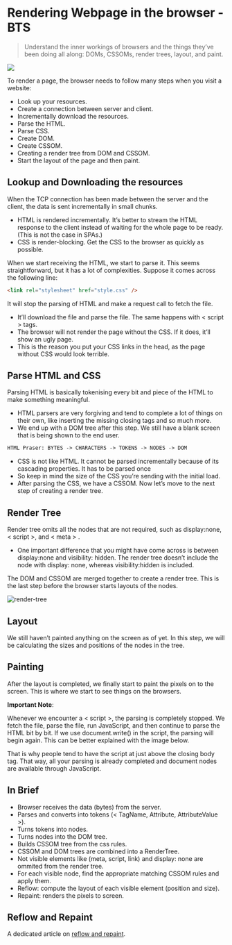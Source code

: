 # Rendering Webpage in the browser - BTS

> Understand the inner workings of browsers and the things they’ve been doing all along: DOMs, CSSOMs, render trees, layout, and paint.

![](/dom-rendering.png)

To render a page, the browser needs to follow many steps when you visit a website:

-   Look up your resources.
-   Create a connection between server and client.
-   Incrementally download the resources.
-   Parse the HTML.
-   Parse CSS.
-   Create DOM.
-   Create CSSOM.
-   Creating a render tree from DOM and CSSOM.
-   Start the layout of the page and then paint.

## Lookup and Downloading the resources

When the TCP connection has been made between the server and the client, the data is sent incrementally in small chunks.

-   HTML is rendered incrementally. It’s better to stream the HTML response to the client instead of waiting for the whole page to be ready. (This is not the case in SPAs.)
-   CSS is render-blocking. Get the CSS to the browser as quickly as possible.

When we start receiving the HTML, we start to parse it. This seems straightforward, but it has a lot of complexities. Suppose it comes across the following line:

```html
<link rel="stylesheet" href="style.css" />
```

It will stop the parsing of HTML and make a request call to fetch the file.

-   It’ll download the file and parse the file. The same happens with < script > tags.
-   The browser will not render the page without the CSS. If it does, it’ll show an ugly page.
-   This is the reason you put your CSS links in the head, as the page without CSS would look terrible.

## Parse HTML and CSS

Parsing HTML is basically tokenising every bit and piece of the HTML to make something meaningful.

-   HTML parsers are very forgiving and tend to complete a lot of things on their own, like inserting the missing closing tags and so much more.
-   We end up with a DOM tree after this step. We still have a blank screen that is being shown to the end user.

```html
HTML Praser: BYTES -> CHARACTERS -> TOKENS -> NODES -> DOM
```

-   CSS is not like HTML. It cannot be parsed incrementally because of its cascading properties. It has to be parsed once
-   So keep in mind the size of the CSS you’re sending with the initial load.
-   After parsing the CSS, we have a CSSOM. Now let’s move to the next step of creating a render tree.

## Render Tree

Render tree omits all the nodes that are not required, such as display:none, < script >, and < meta > .

-   One important difference that you might have come across is between display:none and visibility: hidden. The render tree doesn’t include the node with display: none, whereas visibility:hidden is included.

The DOM and CSSOM are merged together to create a render tree. This is the last step before the browser starts layouts of the nodes.

![render-tree](/render-tree.png)

## Layout

We still haven’t painted anything on the screen as of yet. In this step, we will be calculating the sizes and positions of the nodes in the tree.

## Painting

After the layout is completed, we finally start to paint the pixels on to the screen. This is where we start to see things on the browsers.

**Important Note**:

Whenever we encounter a < script >, the parsing is completely stopped. We fetch the file, parse the file, run JavaScript, and then continue to parse the HTML bit by bit. If we use document.write() in the script, the parsing will begin again. This can be better explained with the image below.

That is why people tend to have the script at just above the closing body tag. That way, all your parsing is already completed and document nodes are available through JavaScript.

## In Brief

-   Browser receives the data (bytes) from the server.
-   Parses and converts into tokens (< TagName, Attribute, AttributeValue >).
-   Turns tokens into nodes.
-   Turns nodes into the DOM tree.
-   Builds CSSOM tree from the css rules.
-   CSSOM and DOM trees are combined into a RenderTree.
-   Not visible elements like (meta, script, link) and display: none are ommited from the render tree.
-   For each visible node, find the appropriate matching CSSOM rules and apply them.
-   Reflow: compute the layout of each visible element (position and size).
-   Repaint: renders the pixels to screen.

## Reflow and Repaint

A dedicated article on [reflow and repaint](/blogs/reflow-and-repaint?title=Reflow%20and%20Repaint&topic=HTML&date=8%20May%202024).
